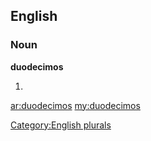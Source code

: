 ==English==

===Noun===
'''duodecimos'''

# {{plural of|[[duodecimo]]}}

[[Category:English plurals]]

[[ar:duodecimos]]
[[my:duodecimos]]